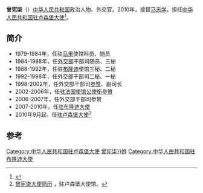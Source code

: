 '''曾宪柒'''（{{bd|1954年|10月|}}）[[中华人民共和国|中华人民共和国]]政治人物、外交官。2010年，接替[[马志学|马志学]]，担任[[中国驻卢森堡大使列表|中华人民共和国驻卢森堡大使]]<ref>{{cite web|author=中华人民共和国外交部|title=中国驻卢森堡历任大使|url=http://www.mfa.gov.cn/chn/pds/ziliao/wjrw/2167/2172/t9256.htm|publisher=中华人民共和国外交部|accessdate=2012-03-07}}</ref>。
== 简介 ==
* 1979-1984年，任驻[[马里|马里]]使馆科员、随员
* 1984-1988年，任[[外交部|外交部]]干部司随员、三秘
* 1988-1992年，任驻[[布隆迪|布隆迪]]使馆三秘、二秘
* 1992-1998年，任外交部干部司二秘、一秘
* 1998-2002年，任外交部干部司[[参赞|参赞]]、副司长
* 2002-2006年，任[[中國駐法國大使館|驻法国使馆]][[公使銜參贊|公使銜參贊]]
* 2006-2007年，任外交部干部司参赞
* 2007-2010年，任[[中國駐布隆迪大使列表|驻布隆迪大使]]
* 2010年9月起，任[[中國駐盧森堡大使列表|驻卢森堡大使]]<ref name="测试">[http://lu.china-embassy.org/chn/dsxx/dsjl/ 曾宪柒大使简历] {{Wayback|url=http://lu.china-embassy.org/chn/dsxx/dsjl/ |date=20180904154139 }}，驻卢森堡大使馆。</ref>
== 参考 ==
{{reflist}}
{{start box}}
{{s-dip}}
{{succession box|[[馮志軍|馮志軍]]|[[郁序忠|郁序忠]]|[[中國駐布隆迪大使列表|中華人民共和國駐布隆迪大使]]|2007年2月-2010年6月}}
{{succession box|[[马志学|马志学]]|[[黃長慶|黃長慶]]|[[中国驻卢森堡大使列表|中华人民共和国驻卢森堡大使]]|2010年8月－2015年7月}}
{{end box}}
{{中国政治人物小作品}}

[[Category:中华人民共和国驻卢森堡大使|Category:中华人民共和国驻卢森堡大使]]
[[Category:{{Str_left|曾宪柒}}姓]]
[[Category:中华人民共和国驻布隆迪大使|Category:中华人民共和国驻布隆迪大使]]